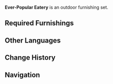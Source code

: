 {{Furnishing Infobox
|id             = 350026
|image          = Furnishing Set Ever-Popular Eatery Display.png
|category       = Outdoor Set
|subcategory    = Set
|rarity         = 4
|load           = 580
|adeptal_energy = 360
|description    = Some Liyue restaurants boast top-quality dishes that will feed any hungry mouth, and patrons visit them in droves every night. These eateries often set up outdoor tables in an effort to retain every customer possible.
|blueprint      = Adeptal Mirror
|adeptal mirror = 2
}}
'''Ever-Popular Eatery''' is an outdoor furnishing set.

==Required Furnishings==
{{Recipe
|type = Furnishing Set
|"Clouds East of Bishui" = 1
|Wooden Outdoor Tea Table = 3
|Liyue Shop: Citywide Favorite = 2
|sort = "Clouds East of Bishui",Wooden Outdoor Tea Table,Liyue Shop: Citywide Favorite
|yield = 0
}}

==Other Languages==
{{Other Languages
|en      = Ever-Popular Eatery
|zhs     = 生意红火的食肆
|zhs_rm  = Shēngyì Hónghuo de Shísì
|zht     = 生意紅火的食肆
|zht_rm  = Shēngyì Hónghuo de Shísì
|zh_tl   = 
|ja      = 大人気の飲食店
|ja_rm   = Daininki no Inshokuten
|ja_tl   = Very Popular Restaurant
|ko      = 인기만점 요릿집
|ko_rm   = 
|ko_tl   = 
|es      = Restaurante popular
|es_tl   = Popular Restaurant
|fr      = Restaurant populaire
|fr_tl   = Popular Restaurant
|ru      = Популярная закусочная
|ru_tl   = 
|th      = ร้านอาหารที่เจริญรุ่งเรือง
|th_rm   = 
|th_tl   = 
|vi      = Tiệm Ăn Đắt Khách
|vi_tl   = 
|de      = Beliebte Gaststätte
|de_tl   = Popular Guesthouses
|id      = Rumah Makan Populer
|id_tl   = Popular Eatery
|pt      = Restaurante Próspero
|pt_tl   = 
}}

==Change History==
{{Change History|1.5}}

==Navigation==
{{Furnishing Navbox/Sets|type=regular}}